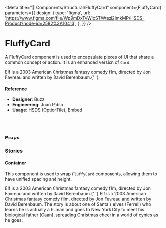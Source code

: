 
<Meta
  title="🧬 Components/Structural/FluffyCard"
  component={FluffyCard}
  parameters={{
    design: {
      type: 'figma',
      url:
        'https://www.figma.com/file/Wp9mDxTvWicSTWtezj2ImkMP/HSDS-Product?node-id=2582%3A10413',
    },
  }}
/>

# FluffyCard

A FluffyCard component is used to encapsulate pieces of UI that share a common concept or action. It is an enhanced version of `Card`.

<Canvas>
  <Story name="default">
    <FluffyCard href="#">
      Elf is a 2003 American Christmas fantasy comedy film, directed by Jon
      Favreau and written by David Berenbaum.{' '}
    </FluffyCard>
  </Story>
</Canvas>

#### Reference

- **Designer**: Buzz
- **Engineering**: Juan Pablo
- **Usage**: HSDS (OptionTile), Embed

<br />
<br />

### Props

<ArgsTable of={FluffyCard} />

### Stories

#### Container

This component is used to wrap `FluffyCard` components, allowing them to have unified spacing and height.

<Canvas>
  <Story name="Container">
    <FluffyCard.Container>
      <FluffyCard href="#">
        Elf is a 2003 American Christmas fantasy comedy film, directed by Jon
        Favreau and written by David Berenbaum.{' '}
      </FluffyCard>
      <FluffyCard href="#">
        Elf is a 2003 American Christmas fantasy comedy film, directed by Jon
        Favreau and written by David Berenbaum. The story is about one of
        Santa's elves (Ferrell) who learns he is actually a human and goes to
        New York City to meet his biological father (Caan), spreading Christmas
        cheer in a world of cynics as he goes.
      </FluffyCard>
    </FluffyCard.Container>
  </Story>
</Canvas>
